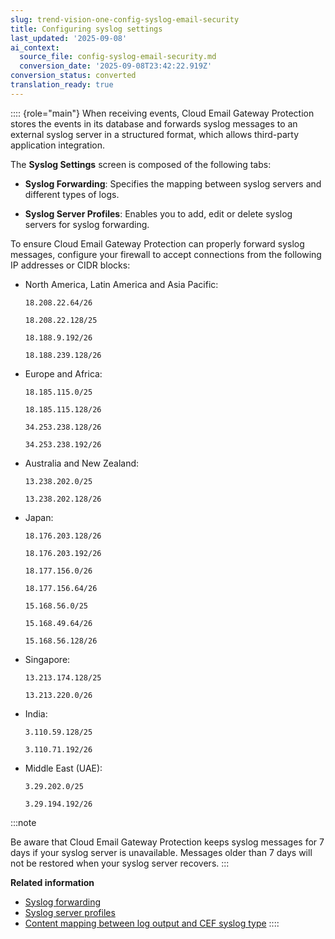 ```yaml
---
slug: trend-vision-one-config-syslog-email-security
title: Configuring syslog settings
last_updated: '2025-09-08'
ai_context:
  source_file: config-syslog-email-security.md
  conversion_date: '2025-09-08T23:42:22.919Z'
conversion_status: converted
translation_ready: true
---
```


:::: {role="main"}
When receiving events, Cloud Email Gateway Protection stores the events in its database and forwards syslog messages to an external syslog server in a structured format, which allows third-party application integration.

The **Syslog Settings** screen is composed of the following tabs:

- **Syslog Forwarding**: Specifies the mapping between syslog servers and different types of logs.

- **Syslog Server Profiles**: Enables you to add, edit or delete syslog servers for syslog forwarding.

To ensure Cloud Email Gateway Protection can properly forward syslog messages, configure your firewall to accept connections from the following IP addresses or CIDR blocks:

- North America, Latin America and Asia Pacific:

  `18.208.22.64/26`

  `18.208.22.128/25`

  `18.188.9.192/26`

  `18.188.239.128/26`

- Europe and Africa:

  `18.185.115.0/25`

  `18.185.115.128/26`

  `34.253.238.128/26`

  `34.253.238.192/26`

- Australia and New Zealand:

  `13.238.202.0/25`

  `13.238.202.128/26`

- Japan:

  `18.176.203.128/26`

  `18.176.203.192/26`

  `18.177.156.0/26`

  `18.177.156.64/26`

  `15.168.56.0/25`

  `15.168.49.64/26`

  `15.168.56.128/26`

- Singapore:

  `13.213.174.128/25`

  `13.213.220.0/26`

- India:

  `3.110.59.128/25`

  `3.110.71.192/26`

- Middle East (UAE):

  `3.29.202.0/25`

  `3.29.194.192/26`

:::note

Be aware that Cloud Email Gateway Protection keeps syslog messages for 7 days if your syslog server is unavailable. Messages older than 7 days will not be restored when your syslog server recovers.
:::

**Related information**

- [Syslog forwarding](syslog-forwarding.mdx)
- [Syslog server profiles](syslog-server-profiles.mdx)
- [Content mapping between log output and CEF syslog type](cef-syslog-type-email-security.mdx)
::::
